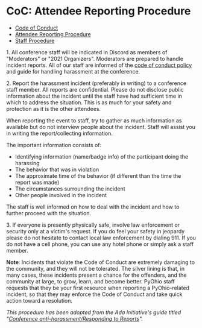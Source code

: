 # CoC: Attendee Reporting Procedure

- [Code of Conduct](/about/code-of-conduct)
- [Attendee Reporting Procedure](/about/code-of-conduct/reporting-procedure)
- [Staff Procedure](/about/code-of-conduct/staff-procedure)

1\. All conference staff will be indicated in Discord as members of "Moderators" or "2021 Organizers". Moderators are prepared to handle incident reports. All of our staff are informed of the [code of conduct policy](/about/code-of-conduct) and guide for handling harassment at the conference.

2\. Report the harassment incident (preferably in writing) to a conference staff member. All reports are confidential. Please do not disclose public information about the incident until the staff have had sufficient time in which to address the situation. This is as much for your safety and protection as it is the other attendees.

When reporting the event to staff, try to gather as much information as available but do not interview people about the incident. Staff will assist you in writing the report/collecting information.

The important information consists of:

- Identifying information (name/badge info) of the participant doing the harassing
- The behavior that was in violation
- The approximate time of the behavior (if different than the time the report was made)
- The circumstances surrounding the incident
- Other people involved in the incident

The staff is well informed on how to deal with the incident and how to further proceed with the situation.

3\. If everyone is presently physically safe, involve law enforcement or security only at a victim's request. If you do feel your safety in jeopardy please do not hesitate to contact local law enforcement by dialing 911. If you do not have a cell phone, you can use any hotel phone or simply ask a staff member.

**Note**: Incidents that violate the Code of Conduct are extremely damaging to the community, and they will not be tolerated. The silver lining is that, in many cases, these incidents present a chance for the offenders, and the community at large, to grow, learn, and become better. PyOhio staff requests that they be your first resource when reporting a PyOhio-related incident, so that they may enforce the Code of Conduct and take quick action toward a resolution.

_This procedure has been adopted from the Ada Initiative's guide titled "[Conference anti-harassment/Responding to Reports](http://geekfeminism.wikia.com/wiki/Conference_anti-harassment/Responding_to_reports)"._
